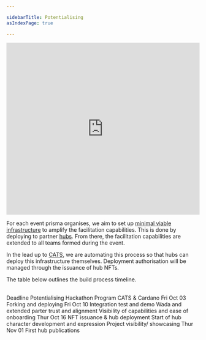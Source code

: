 ```yaml
---

sidebarTitle: Potentialising
asIndexPage: true

---
```



<iframe
  src="https://luma.com/embed/event/evt-LmWKOUL4zMUFIew/simple"
  width="100%"
  height="450"
  frameBorder="0"
  style={{
    border: '1px solid #8067ff', 
    borderRadius: '8px'
  }}
  allow="fullscreen; payment"
  aria-hidden="false"
  tabIndex="0"
></iframe>

For each event prisma organises, we aim to set up [minimal viable infrastructure](/patterns/minimal%20viable%20infrastructure.md) to amplify the facilitation capabilities. This is done by deploying to partner [hubs](/collaborators/communities-of-place). From there, the facilitation capabilities are extended to all teams formed during the event. 

In the lead up to [CATS](/events/summit.md), we are automating this process so that hubs can deploy this infrastructure themselves. Deployment authorisation will be managed through the issuance of hub NFTs.

The table below outlines the build process timeline.

<br/>

<Table>
    <thead>
        <Table.Tr>
        <Table.Th>Deadline</Table.Th>
        <Table.Th>Potentialising</Table.Th>
        <Table.Th>Hackathon Program</Table.Th>
        <Table.Th>CATS & Cardano</Table.Th>
        </Table.Tr>
    </thead>
    <tbody>
        <Table.Tr>
        <Table.Td>Fri Oct 03</Table.Td>
        <Table.Td>Forking and deploying</Table.Td>
        <Table.Td></Table.Td>
        <Table.Td></Table.Td>
        </Table.Tr>
        <Table.Tr>
        <Table.Td>Fri Oct 10</Table.Td>
        <Table.Td>Integration test and demo</Table.Td>
        <Table.Td>Wada and extended parter trust and alignment</Table.Td>
        <Table.Td>Visibility of capabilities and ease of onboarding</Table.Td>
        </Table.Tr>
        <Table.Tr>
        <Table.Td>Thur Oct 16</Table.Td>
        <Table.Td>NFT issuance & hub deployment</Table.Td>
        <Table.Td>Start of hub character development and expression</Table.Td>
        <Table.Td>Project visibility/ showcasing</Table.Td>
        </Table.Tr>
        <Table.Tr>
        <Table.Td>Thur Nov 01</Table.Td>
        <Table.Td>First hub publications</Table.Td>
        <Table.Td></Table.Td>
        <Table.Td></Table.Td>
        </Table.Tr>
    </tbody>
</Table>
